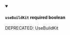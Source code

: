
<details className="config-field" data-expandable="false" open>
<summary>

#### `useBuildKit` <span class="config-field-required" data-required="false">required</span> <span class="config-field-type">boolean</span> <span class="config-field-default"></span>

DEPRECATED: UseBuildKit

</summary>



</details>
